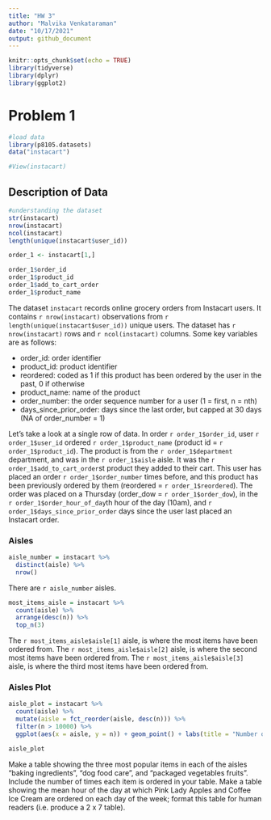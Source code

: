 ```yaml
---
title: "HW 3"
author: "Malvika Venkataraman"
date: "10/17/2021"
output: github_document
---
```


```r
knitr::opts_chunk$set(echo = TRUE)
library(tidyverse)
library(dplyr)
library(ggplot2)
```

# Problem 1

```r
#load data
library(p8105.datasets)
data("instacart")

#View(instacart)
```

## Description of Data

```r
#understanding the dataset
str(instacart)
nrow(instacart)
ncol(instacart)
length(unique(instacart$user_id))

order_1 <- instacart[1,]

order_1$order_id
order_1$product_id
order_1$add_to_cart_order
order_1$product_name
```

The dataset `instacart` records online grocery orders from Instacart users.  It contains `r nrow(instacart)` observations from `r length(unique(instacart$user_id))` unique users. The dataset has `r nrow(instacart)` rows and `r ncol(instacart)` columns. Some key variables are as follows:

* order_id: order identifier
* product_id: product identifier
* reordered: coded as 1 if this product has been ordered by the user in the past, 0 if otherwise
* product_name: name of the product
* order_number: the order sequence number for a user (1 = first, n = nth)
* days_since_prior_order: days since the last order, but capped at 30 days (NA of order_number = 1)

Let's take a look at a single row of data. In order `r order_1$order_id`, user `r order_1$user_id` ordered `r order_1$product_name` (product id = `r order_1$product_id`). The product is from the `r order_1$department` department, and was in the `r order_1$aisle` aisle. It was the `r order_1$add_to_cart_order`st product they added to their cart. This user has placed an order `r order_1$order_number` times before, and this product has been previously ordered by them (reordered = `r order_1$reordered`). The order was placed on a Thursday (order_dow = `r order_1$order_dow`), in the `r order_1$order_hour_of_day`th hour of the day (10am), and `r order_1$days_since_prior_order` days since the user last placed an Instacart order.  

### Aisles

```r
aisle_number = instacart %>% 
  distinct(aisle) %>% 
  nrow()
```
There are `r aisle_number` aisles.

```r
most_items_aisle = instacart %>% 
  count(aisle) %>% 
  arrange(desc(n)) %>%
  top_n(3)

```

The `r most_items_aisle$aisle[1]` aisle, is where the most items have been ordered from. The `r most_items_aisle$aisle[2]` aisle, is where the second most items have been ordered from. The `r most_items_aisle$aisle[3]` aisle, is where the third most items have been ordered from. 

### Aisles Plot

```r
aisle_plot = instacart %>%
  count(aisle) %>%
  mutate(aisle = fct_reorder(aisle, desc(n))) %>%
  filter(n > 10000) %>%
  ggplot(aes(x = aisle, y = n)) + geom_point() + labs(title = "Number of Items Ordered in Each Aisle", x = "Aisle", y = "Number of Items") + theme(axis.text.x = element_text(angle = 90, size = rel(1), hjust = 1))

aisle_plot
```


Make a table showing the three most popular items in each of the aisles “baking ingredients”, “dog food care”, and “packaged vegetables fruits”. Include the number of times each item is ordered in your table.
Make a table showing the mean hour of the day at which Pink Lady Apples and Coffee Ice Cream are ordered on each day of the week; format this table for human readers (i.e. produce a 2 x 7 table).
